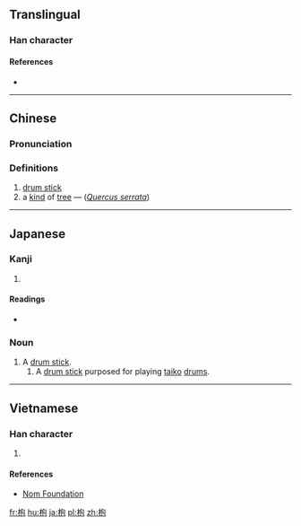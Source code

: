==Translingual==

===Han character===
{{Han char|rn=75|rad=木|as=05|sn=9|four=4791<sub>2</sub>|canj=木心口山 (DPRU)|ids=⿰[[木]][[包]]}}

====References====
* {{Han ref|kx=0517.130|dkj=14589|dj=0906.010|hdz=21187.050|uh=67B9|ud=26553|bh=CF52|bd=53074}}

----

==Chinese==
{{zh-forms}}

===Pronunciation===
{{zh-pron
|m=bāo,fú
|c=fu1
|mc=y
|oc=y
|ma=
|cat=n,pn
}}

===Definitions===
# [[drum stick]]
# a [[kind]] of [[tree]] — (''[[w:Quercus serrata|Quercus serrata]]'')

----

==Japanese==

===Kanji===
{{ja-kanji|grade=|rs=木05}}

# {{defn|lang=ja|sort=木05}}

====Readings====
* {{ja-readings|on=[[ほう]] (hō), [[ふ]] (fu)|kun=[[ばち]] (bachi), [[おけら]] (okera), [[なら]] (nara)}}

===Noun===
{{ja-noun|ばち}}

# A [[drum stick]].
## A [[drum stick]] purposed for playing [[taiko]] [[drum|drums]].

----

==Vietnamese==

===Han character===
{{vi-readings|rs=木05| hanviet = phù}}

# {{defn|lang=vi|sort=木05}}

====References====
*[http://nomfoundation.org/common/nom_details.php?codepoint=67b9 Nom Foundation]

[[fr:枹]]
[[hu:枹]]
[[ja:枹]]
[[pl:枹]]
[[zh:枹]]
